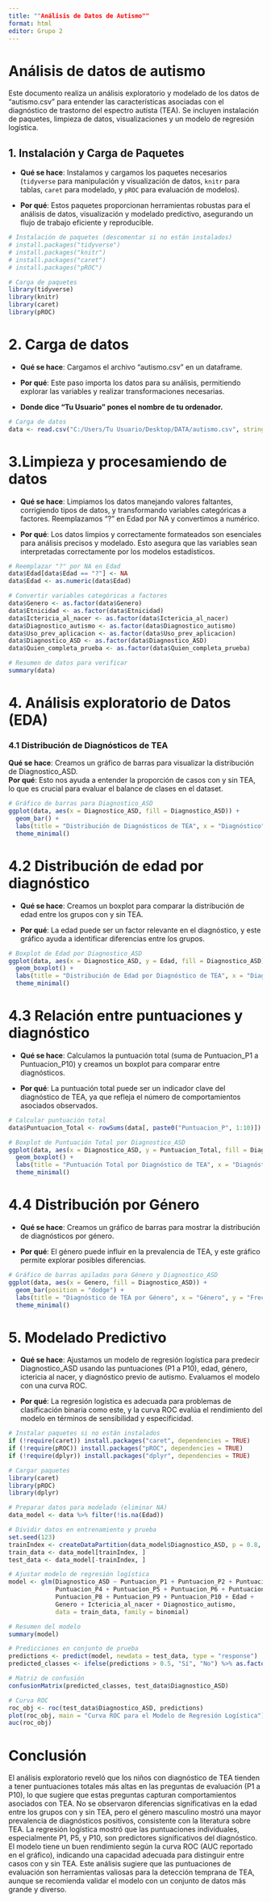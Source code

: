 ---
title: ""Análisis de Datos de Autismo""
format: html
editor: Grupo 2
---

# Análisis de datos de autismo

Este documento realiza un análisis exploratorio y modelado de los datos de "autismo.csv" para entender las características asociadas con el diagnóstico de trastorno del espectro autista (TEA). Se incluyen instalación de paquetes, limpieza de datos, visualizaciones y un modelo de regresión logística.

## 1. Instalación y Carga de Paquetes

-   **Qué se hace**: Instalamos y cargamos los paquetes necesarios (`tidyverse` para manipulación y visualización de datos, `knitr` para tablas, `caret` para modelado, y `pROC` para evaluación de modelos).

-   **Por qué**: Estos paquetes proporcionan herramientas robustas para el análisis de datos, visualización y modelado predictivo, asegurando un flujo de trabajo eficiente y reproducible.

```{r}

# Instalación de paquetes (descomentar si no están instalados)
# install.packages("tidyverse")
# install.packages("knitr")
# install.packages("caret")
# install.packages("pROC")

# Carga de paquetes
library(tidyverse)
library(knitr)
library(caret)
library(pROC)
```

# 2. Carga de datos

-   **Qué se hace**: Cargamos el archivo "autismo.csv" en un dataframe.

-   **Por qué**: Este paso importa los datos para su análisis, permitiendo explorar las variables y realizar transformaciones necesarias.

-   **Donde dice "Tu Usuario" pones el nombre de tu ordenador.**

```{r}

# Carga de datos
data <- read.csv("C:/Users/Tu Usuario/Desktop/DATA/autismo.csv", stringsAsFactors = FALSE)

```

# 3.Limpieza y procesamiendo de datos

-   **Qué se hace**: Limpiamos los datos manejando valores faltantes, corrigiendo tipos de datos, y transformando variables categóricas a factores. Reemplazamos "?" en Edad por NA y convertimos a numérico.

-   **Por qué**: Los datos limpios y correctamente formateados son esenciales para análisis precisos y modelado. Esto asegura que las variables sean interpretadas correctamente por los modelos estadísticos.

```{r}

# Reemplazar "?" por NA en Edad
data$Edad[data$Edad == "?"] <- NA
data$Edad <- as.numeric(data$Edad)

# Convertir variables categóricas a factores
data$Genero <- as.factor(data$Genero)
data$Etnicidad <- as.factor(data$Etnicidad)
data$Ictericia_al_nacer <- as.factor(data$Ictericia_al_nacer)
data$Diagnostico_autismo <- as.factor(data$Diagnostico_autismo)
data$Uso_prev_aplicacion <- as.factor(data$Uso_prev_aplicacion)
data$Diagnostico_ASD <- as.factor(data$Diagnostico_ASD)
data$Quien_completa_prueba <- as.factor(data$Quien_completa_prueba)

# Resumen de datos para verificar
summary(data)
```

# 4. Análisis exploratorio de Datos (EDA)

### 4.1 Distribución de Diagnósticos de TEA

**Qué se hace**: Creamos un gráfico de barras para visualizar la distribución de Diagnostico_ASD.\
**Por qué**: Esto nos ayuda a entender la proporción de casos con y sin TEA, lo que es crucial para evaluar el balance de clases en el dataset.

```{r}

# Gráfico de barras para Diagnostico_ASD
ggplot(data, aes(x = Diagnostico_ASD, fill = Diagnostico_ASD)) +
  geom_bar() +
  labs(title = "Distribución de Diagnósticos de TEA", x = "Diagnóstico", y = "Frecuencia") +
  theme_minimal()
```

# 4.2 Distribución de edad por diagnóstico

-   **Qué se hace**: Creamos un boxplot para comparar la distribución de edad entre los grupos con y sin TEA.

-   **Por qué**: La edad puede ser un factor relevante en el diagnóstico, y este gráfico ayuda a identificar diferencias entre los grupos.

```{r}

# Boxplot de Edad por Diagnostico_ASD
ggplot(data, aes(x = Diagnostico_ASD, y = Edad, fill = Diagnostico_ASD)) +
  geom_boxplot() +
  labs(title = "Distribución de Edad por Diagnóstico de TEA", x = "Diagnóstico", y = "Edad") +
  theme_minimal()
```

# 4.3 Relación entre puntuaciones y diagnóstico

-   **Qué se hace**: Calculamos la puntuación total (suma de Puntuacion_P1 a Puntuacion_P10) y creamos un boxplot para comparar entre diagnósticos.

-   **Por qué**: La puntuación total puede ser un indicador clave del diagnóstico de TEA, ya que refleja el número de comportamientos asociados observados.

```{r}

# Calcular puntuación total
data$Puntuacion_Total <- rowSums(data[, paste0("Puntuacion_P", 1:10)])

# Boxplot de Puntuación Total por Diagnostico_ASD
ggplot(data, aes(x = Diagnostico_ASD, y = Puntuacion_Total, fill = Diagnostico_ASD)) +
  geom_boxplot() +
  labs(title = "Puntuación Total por Diagnóstico de TEA", x = "Diagnóstico", y = "Puntuación Total") +
  theme_minimal()

```

# 4.4 Distribución por Género

-   **Qué se hace**: Creamos un gráfico de barras para mostrar la distribución de diagnósticos por género.

-   **Por qué**: El género puede influir en la prevalencia de TEA, y este gráfico permite explorar posibles diferencias.

```{r}

# Gráfico de barras apiladas para Género y Diagnostico_ASD
ggplot(data, aes(x = Genero, fill = Diagnostico_ASD)) +
  geom_bar(position = "dodge") +
  labs(title = "Diagnóstico de TEA por Género", x = "Género", y = "Frecuencia") +
  theme_minimal()
```

# 5. Modelado Predictivo

-   **Qué se hace**: Ajustamos un modelo de regresión logística para predecir Diagnostico_ASD usando las puntuaciones (P1 a P10), edad, género, ictericia al nacer, y diagnóstico previo de autismo. Evaluamos el modelo con una curva ROC.

-   **Por qué**: La regresión logística es adecuada para problemas de clasificación binaria como este, y la curva ROC evalúa el rendimiento del modelo en términos de sensibilidad y especificidad.

```{r}

# Instalar paquetes si no están instalados
if (!require(caret)) install.packages("caret", dependencies = TRUE)
if (!require(pROC)) install.packages("pROC", dependencies = TRUE)
if (!require(dplyr)) install.packages("dplyr", dependencies = TRUE)

# Cargar paquetes
library(caret)
library(pROC)
library(dplyr)

# Preparar datos para modelado (eliminar NA)
data_model <- data %>% filter(!is.na(Edad))

# Dividir datos en entrenamiento y prueba
set.seed(123)
trainIndex <- createDataPartition(data_model$Diagnostico_ASD, p = 0.8, list = FALSE)
train_data <- data_model[trainIndex, ]
test_data <- data_model[-trainIndex, ]

# Ajustar modelo de regresión logística
model <- glm(Diagnostico_ASD ~ Puntuacion_P1 + Puntuacion_P2 + Puntuacion_P3 +
             Puntuacion_P4 + Puntuacion_P5 + Puntuacion_P6 + Puntuacion_P7 +
             Puntuacion_P8 + Puntuacion_P9 + Puntuacion_P10 + Edad +
             Genero + Ictericia_al_nacer + Diagnostico_autismo,
             data = train_data, family = binomial)

# Resumen del modelo
summary(model)

# Predicciones en conjunto de prueba
predictions <- predict(model, newdata = test_data, type = "response")
predicted_classes <- ifelse(predictions > 0.5, "Sí", "No") %>% as.factor()

# Matriz de confusión
confusionMatrix(predicted_classes, test_data$Diagnostico_ASD)

# Curva ROC
roc_obj <- roc(test_data$Diagnostico_ASD, predictions)
plot(roc_obj, main = "Curva ROC para el Modelo de Regresión Logística")
auc(roc_obj)
```

# Conclusión

El análisis exploratorio reveló que los niños con diagnóstico de TEA tienden a tener puntuaciones totales más altas en las preguntas de evaluación (P1 a P10), lo que sugiere que estas preguntas capturan comportamientos asociados con TEA. No se observaron diferencias significativas en la edad entre los grupos con y sin TEA, pero el género masculino mostró una mayor prevalencia de diagnósticos positivos, consistente con la literatura sobre TEA. La regresión logística mostró que las puntuaciones individuales, especialmente P1, P5, y P10, son predictores significativos del diagnóstico. El modelo tiene un buen rendimiento según la curva ROC (AUC reportado en el gráfico), indicando una capacidad adecuada para distinguir entre casos con y sin TEA. Este análisis sugiere que las puntuaciones de evaluación son herramientas valiosas para la detección temprana de TEA, aunque se recomienda validar el modelo con un conjunto de datos más grande y diverso.

